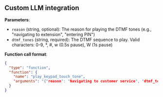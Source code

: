 ## Custom LLM integration

**Parameters**:

- `reason` (string, optional): The reason for playing the DTMF tones (e.g., "navigating to extension", "entering PIN")
- `dtmf_tones` (string, required): The DTMF sequence to play. Valid characters: 0-9, \*, #, w (0.5s pause), W (1s pause)

**Function call format**:

```json
{
  "type": "function",
  "function": {
    "name": "play_keypad_touch_tone",
    "arguments": "{"reason": "Navigating to customer service", "dtmf_tones": "2"}"
  }
}
```
